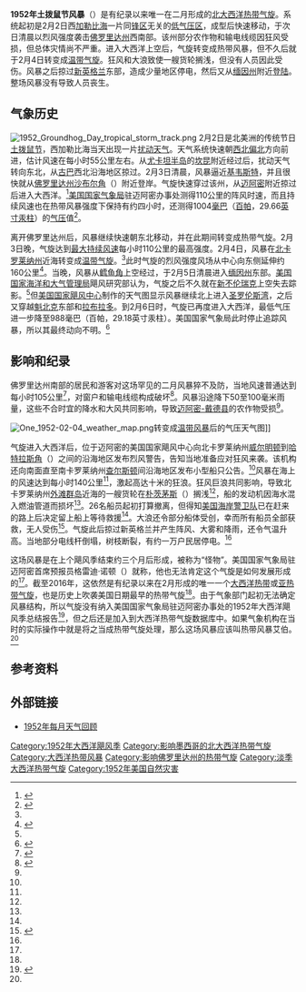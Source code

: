 {{noteTA
|G1=USState
}}
{{Infobox Hurricane
| Name=土拨鼠节热带风暴<br />{{lang|en|Groundhog Day Tropical Storm}}
| Type=热带风暴
| Year=1952
| Basin=Atl
| Image location=Groundhog Day TS Feb 3 1952.png
| Image name=2月3日系统穿过[[佛罗里达半岛|佛罗里达半岛]]的地面天气分析图
| Formed=1952年2月3日
| Dissipated=1952年2月5日
| Extratropical=1952年2月4日
| 1-min winds=60
| Pressure=990
| Damages=很小
| Fatalities=无报导
| Areas=[[尤卡坦半岛|尤卡坦半岛]]、[[古巴|古巴]]、[[佛罗里达州|佛罗里达州]]、[[巴哈马|巴哈马]]、[[美国东岸|美国东岸]]
| Hurricane season=[[1952年大西洋飓风季|1952年大西洋飓风季]]
}}
'''1952年土拨鼠节风暴'''（{{lang-en|1952 Groundhog Day Storm}}）是有纪录以来唯一在二月形成的[[北大西洋热带气旋|北大西洋热带气旋]]。系统起初是2月2日西[[加勒比海|加勒比海]]一片同[[锋_(气象)|锋区]]无关的[[低气压|低气压区]]，成型后快速移动，于次日清晨以烈风强度袭击[[佛罗里达州|佛罗里达州]]西南部。该州部分农作物和输电线缆因狂风受损，但总体灾情尚不严重。进入大西洋上空后，气旋转变成热带风暴，但不久后就于2月4日转变成[[温带气旋|温带气旋]]。狂风和大浪致使一艘货轮搁浅，但没有人员因此受伤。风暴之后掠过[[新英格兰|新英格兰]]东部，造成少量地区停电，然后又从[[缅因州|缅因州]]附近[[登陆_(气象学)|登陆]]。整场风暴没有导致人员丧生。

== 气象历史 ==
[[File:1952_Groundhog_Day_tropical_storm_track.png|thumb]]
2月2日是北美洲的传统节日[[土拨鼠日|土拨鼠节]]，西加勒比海当天出现一片[[热带扰动|扰动天气]]。天气系统快速朝[[罗盘方位|西北偏北]]方向前进，估计风速在每小时55公里左右。从[[尤卡坦半岛|尤卡坦半岛]]的[[坎昆|坎昆]]附近经过后，扰动天气转向东北，从[[古巴|古巴]]西北沿海地区掠过。2月3日清晨，风暴逼近[[基韦斯特_(佛罗里达州)|基韦斯特]]，并且很快就从[[佛罗里达州|佛罗里达州]][[沙布尔角|沙布尔角]]（{{lang|en|Cape Sable}}）附近登岸。气旋快速穿过该州，从[[迈阿密|迈阿密]]附近掠过后进入大西洋。<ref name="HURDAT">{{cite report | author = National Hurricane Center | author2 = Hurricane Research Division | title = Atlantic hurricane best track (HURDAT version 2) | deadurl = no | archiveurl = https://web.archive.org/web/20160810161332/http://www.nhc.noaa.gov/data/hurdat/hurdat2-1851-2015-070616.txt | format = [[文本文件|TXT]] | url = http://www.nhc.noaa.gov/data/hurdat/hurdat2-1851-2015-070616.txt | publisher = [[美国国家海洋和大气管理局|United States National Oceanic and Atmospheric Administration]] | date = 2016-07-06 | accessdate = 2016-09-08 | archivedate = 2016-08-10 }}</ref>[[美国国家气象局|美国国家气象局]]驻迈阿密办事处测得110公里的阵风时速，而且持续风速也在热带风暴强度下保持有约四小时，还测得1004[[巴|毫巴]]（[[帕斯卡|百帕]]，29.66[[英寸汞柱|英寸汞柱]]）的[[气压|气压]]值<ref name="usatoday">{{cite news | author = USAToday.com | year = 2008 | title = Only February tropical storm hit Florida in 1952 | accessdate = 2016-09-17 | url = http://usatoday30.usatoday.com/weather/hurricane/history/groundhog-day-storm.htm | work = [[今日美国|USA Today]] | archivedate = 2016-01-22 | deadurl = no | archiveurl = https://web.archive.org/web/20160122063515/http://usatoday30.usatoday.com/weather/hurricane/history/groundhog-day-storm.htm }}</ref>。

离开佛罗里达州后，风暴继续快速朝东北移动，并在此期间转变成热带气旋。2月3日晚，气旋达到[[最大持续风速|最大持续风速]]每小时110公里的最高强度。2月4日，风暴在[[北卡罗莱纳州|北卡罗莱纳州]]近海转变成[[温带气旋|温带气旋]]。<ref name="HURDAT" />此时气旋的烈风强度风场从中心向东侧延伸约160公里<ref name="up24">{{cite web | author = Staff Writer | publisher = United Press | date = 1952-02-04 | title = Ship With 26 Is Wrecked Off Carolina As Gale From Atlantic Sweeps Up Coast | accessdate = 2009-02-27 | url = http://www.atlantichurricaneguide.com/February.html | archiveurl = https://web.archive.org/web/20010813095540/http://www.atlantichurricaneguide.com/February.html | archivedate = 2001-08-13 | deadurl = yes }}</ref>。当晚，风暴从[[鳕鱼角|鳕鱼角]]上空经过，于2月5日清晨进入[[缅因州|缅因州]]东部。[[美国国家海洋和大气管理局|美国国家海洋和大气管理局]]飓风研究部认为，气旋之后不久就在[[新不伦瑞克|新不伦瑞克]]上空失去踪影。<ref name="HURDAT" />但[[国家飓风中心|美国国家飓风中心]]制作的天气图显示风暴继续北上进入[[圣罗伦斯湾|圣罗伦斯湾]]，之后又穿越[[魁北克|魁北克]]东部和[[拉布拉多|拉布拉多]]。到2月6日时，气旋已再度进入大西洋，最低气压进一步降至988毫巴（百帕，29.18英寸汞柱）。美国国家气象局此时停止追踪风暴，所以其最终动向不明。<ref>{{cite web | author = Jay S. Winston | publisher = Washington, D.C. Weather Bureau Office | year = 1952 | title = Weather and Circulation of February 1952 | accessdate = 2016-09-18 | format = [[便携式文档格式|PDF]] | url = http://docs.lib.noaa.gov/rescue/mwr/080/mwr-080-02-0026.pdf | archivedate = 2016-03-03 | deadurl = no | archiveurl = https://web.archive.org/web/20160303193059/http://docs.lib.noaa.gov/rescue/mwr/080/mwr-080-02-0026.pdf }}</ref>

== 影响和纪录 ==
佛罗里达州南部的居民和游客对这场罕见的二月风暴猝不及防，当地风速普通达到每小时105公里<ref name="upi25">{{cite news | author = Staff Writer | publisher = United Press | date = 1952-02-05 | title = Johnny Come Lately Winds High}}</ref>，对窗户和输电线缆构成破坏<ref>{{cite news | author = Staff Writer | publisher = United Press | date = 1952-02-04 | title = Cyclone Whirls Near Carolinas}}</ref>。风暴沿途降下50至100毫米雨量，这些不合时宜的降水和大风共同影响，导致[[迈阿密-戴德县|迈阿密-戴德县]]的农作物受损<ref name="usatoday" />。

[[File:One_1952-02-04_weather_map.png|thumb]]转变成[[温带气旋|温带风暴]]后的气压天气图]]

气旋进入大西洋后，位于迈阿密的美国国家飓风中心向北卡罗莱纳州[[威尔明顿_(北卡罗莱纳州)|威尔明顿]]到[[哈特拉斯角|哈特拉斯角]]（{{lang|en|Cape Hatteras}}）之间的沿海地区发布烈风警告，告知当地准备应对狂风来袭。该机构还向南面直至南卡罗莱纳州[[查尔斯顿_(南卡罗莱纳州)|查尔斯顿]]间沿海地区发布小型船只公告。<ref name="upi25" />风暴在海上的风速达到每小时140公里<ref name="upi25" />，激起高达十米的狂浪。狂风巨浪共同影响，导致北卡罗莱纳州[[外滩群岛|外滩群岛]]近海的一艘货轮在[[朴茨茅斯_(北卡罗莱纳州)|朴茨茅斯]]（{{lang|en|Portsmouth}}）搁浅<ref name="up24" />，船的发动机因海水混入燃油管道而损坏<ref name="upi25" />。26名船员起初打算撤离，但得知[[美国海岸警卫队|美国海岸警卫队]]已在赶来的路上后决定留上船上等待救援<ref name="up24" />。大浪还令部分船体受创，幸而所有船员全部获救，无人受伤<ref>{{cite news | author = Staff Writer | agency = Associated Press | date = 1952-02-05 | title = Hulk Wallows}}</ref>。气旋此后掠过新英格兰并产生阵风、大雾和降雨，还令气温升高。当地部分电线杆倒塌，树枝断裂，有约一万户民居停电。<ref name="up24" />

这场风暴是在上个飓风季结束约三个月后形成，被称为“怪物”。美国国家气象局驻迈阿密首席预报员格雷迪·诺顿（{{lang|en|Grady Norton}}）就称，他也无法肯定这个气旋是如何发展形成的<ref name="upi25" />。截至2016年，这依然是有纪录以来在2月形成的唯一一个[[北大西洋热带气旋|大西洋热带]]或[[亚热带气旋|亚热带气旋]]，也是历史上吹袭美国日期最早的热带气旋<ref name="HURDAT" />。由于气象部门起初无法确定风暴结构，所以气旋没有纳入美国国家气象局驻迈阿密办事处的1952年大西洋飓风季总结报告<ref>{{cite web | author = Grady Norton | date = 1953-01-12 | archiveurl = https://web.archive.org/web/20160303221414/http://docs.lib.noaa.gov/rescue/mwr/081/mwr-081-01-0012.pdf | publisher = U.S. Weather Bureau Office in Miami | title = Hurricanes of 1952 | accessdate = 2016-09-18 | archivedate = 2016-03-03 | url = http://docs.lib.noaa.gov/rescue/mwr/081/mwr-081-01-0012.pdf | format = PDF | deadurl = no }}</ref>，但之后还是加入到大西洋热带气旋数据库中。如果气象机构在当时的实际操作中就是将之当成热带气旋处理，那么这场风暴应该叫热带风暴艾伯。<ref name="HURDAT" />

== 参考资料 ==
{{Reflist|colwidth=30em}}

== 外部链接 ==
{{portal|热带气旋}}
* [http://www.aoml.noaa.gov/general/lib/lib1/nhclib/mwreviews/1952.pdf 1952年每月天气回顾]{{Wayback|url=http://www.aoml.noaa.gov/general/lib/lib1/nhclib/mwreviews/1952.pdf |date=20110104011427 }}

{{淡季大西洋热带气旋}}

{{DEFAULTSORT:1952 Groundhog Day tropical storm}}
[[Category:1952年大西洋飓风季|Category:1952年大西洋飓风季]]
[[Category:影响墨西哥的北大西洋热带气旋|Category:影响墨西哥的北大西洋热带气旋]]
[[Category:大西洋热带风暴|Category:大西洋热带风暴]]
[[Category:影响佛罗里达州的热带气旋|Category:影响佛罗里达州的热带气旋]]
[[Category:淡季大西洋热带气旋|Category:淡季大西洋热带气旋]]
[[Category:1952年美国自然灾害|Category:1952年美国自然灾害]]
{{Good article}}
